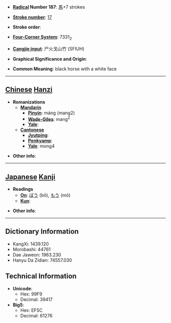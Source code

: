 * '''[[Wiktionary:Chinese radical index| Radical]] Number 187''': [[Wiktionary:Chinese radical index 馬|馬]]+7 strokes

* '''[[Wiktionary:Chinese total strokes index|Stroke number]]''': [[Wiktionary:Chinese total strokes index 17|17]]

* '''Stroke order''': 

* '''[[Wiktionary:Chinese four corner index|Four-Corner System]]''': 7331<sub>2</sub>

* '''[[Wiktionary:Chinese Cangjie index|Cangjie input]]''': 尸火戈山竹 (SFIUH)

* '''Graphical Significance and Origin''': 

* '''Common Meaning''': black horse with a white face

----

== [[Chinese]] [[Hanzi]] ==

* '''Romanizations'''
** '''[[Mandarin]]'''
*** '''[[Pinyin]]''': máng (mang2)
*** '''[[Wade-Giles]]''': mang<sup>2</sup>
*** '''[[Yale]]''': 
** '''[[Cantonese]]'''
*** '''[[Jyutping]]''':
*** '''[[Penkyamp]]''': 
*** '''[[Yale]]''': mong4

* '''Other info''': 

----

== [[Japanese]] [[Kanji]] ==

* '''Readings'''
** '''[[On]]''': [[ぼう]] (bō), [[もう]] (mō)
** '''[[Kun]]''': 

* '''Other info''':  

----

== Dictionary Information ==

* KangXi: 1439.120
* Morobashi: 44761
* Dae Jaweon: 1963.230
* Hanyu Da Zidian: 74557.030

== Technical Information ==

* '''Unicode''':
** Hex: 99F9
** Decimal: 39417
* '''Big5''':
** Hex: EF5C
** Decimal: 61276